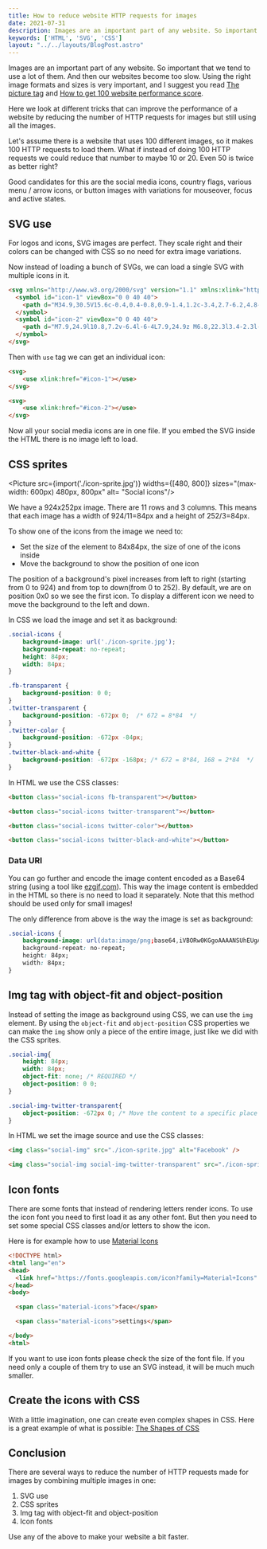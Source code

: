 ```yaml
---
title: How to reduce website HTTP requests for images
date: 2021-07-31
description: Images are an important part of any website. So important that we tend to use a lot of them. And then our websites become too slow.
keywords: ['HTML', 'SVG', 'CSS']
layout: "../../layouts/BlogPost.astro"
---
```


Images are an important part of any website. So important that we tend to use a lot of them. And then our websites become too slow.
Using the right image formats and sizes is very important, and I suggest you read [The picture tag](/the-picture-tag) and [How to get 100 website performance score](/how-to-get-100-performance-score).

Here we look at different tricks that can improve the performance of a website by reducing the number of HTTP requests for images but still using all the images.

Let's assume there is a website that uses 100 different images, so it makes 100 HTTP requests to load them. 
What if instead of doing 100 HTTP requests we could reduce that number to maybe 10 or 20. Even 50 is twice as better right?

Good candidates for this are the social media icons, country flags, various menu / arrow icons, or button images with variations for mouseover, focus and active states.

## SVG use
For logos and icons, SVG images are perfect. They scale right and their colors can be changed with CSS so no need for extra image variations.

Now instead of loading a bunch of SVGs, we can load a single SVG with multiple icons in it. 

```html
<svg xmlns="http://www.w3.org/2000/svg" version="1.1" xmlns:xlink="http://www.w3.org/1999/xlink" viewBox="0 0 40 40" display="none" width="0" height="0">
  <symbol id="icon-1" viewBox="0 0 40 40">
    <path d="M34.9,30.5V15.6c-0.4,0.4-0.8,0.9-1.4,1.2c-3.4,2.7-6.2,4.8-8.2,6.6c-0.6,0.5-1.1,0.9-1.6,1.2c-0.4,0.3-0.9,0.6-1.7,0.9 c-0.7,0.3-1.4,0.5-2,0.5l0,0c-0.6,0-1.2-0.2-2-0.5c-0.7-0.3-1.2-0.6-1.7-0.9c-0.4-0.3-0.9-0.7-1.6-1.2c-2.1-1.7-4.8-3.8-8.2-6.6 c-0.5-0.4-0.9-0.8-1.4-1.2v14.9c0,0.2,0.1,0.3,0.2,0.4C5.7,31,5.9,31.1,6,31.1h28.4c0.2,0,0.3-0.1,0.4-0.2 C34.8,30.8,34.9,30.7,34.9,30.5L34.9,30.5z M34.9,10.2V9.7c0,0,0-0.1,0-0.2c0-0.1,0-0.2-0.1-0.2c-0.1,0-0.1,0-0.1-0.2 c0-0.1-0.1-0.2-0.2-0.1c-0.1,0-0.2,0-0.3,0H5.8C5.6,8.9,5.4,9,5.3,9.1C5.2,9.2,5.1,9.3,5.1,9.5c0,2.2,0.9,4,2.8,5.5 c2.5,2,5.1,4,7.7,6.1c0.1,0.1,0.3,0.2,0.7,0.5c0.4,0.3,0.6,0.5,0.9,0.7c0.2,0.2,0.5,0.4,0.8,0.6c0.3,0.2,0.7,0.4,0.9,0.5 c0.3,0.1,0.6,0.2,0.8,0.2l0,0c0.2,0,0.5-0.1,0.8-0.2c0.3-0.1,0.6-0.3,0.9-0.5c0.3-0.2,0.6-0.4,0.8-0.6c0.2-0.2,0.5-0.4,0.9-0.7 c0.4-0.3,0.6-0.5,0.6-0.5c2.7-2.1,5.3-4.2,7.7-6.1c0.7-0.5,1.4-1.2,2-2.2C34.6,11.8,34.9,11,34.9,10.2L34.9,10.2z M37.3,9.5v21 c0,0.8-0.3,1.6-0.9,2.2s-1.4,0.9-2.2,0.9H5.8c-0.8,0-1.6-0.3-2.2-0.9c-0.6-0.6-0.9-1.4-0.9-2.2v-21c0-0.8,0.3-1.6,0.9-2.2 s1.4-0.9,2.2-0.9h28.4c0.8,0,1.6,0.3,2.2,0.9S37.3,8.7,37.3,9.5z"></path>
  </symbol>
  <symbol id="icon-2" viewBox="0 0 40 40">
    <path d="M7.9,24.9l10.8,7.2v-6.4l-6-4L7.9,24.9z M6.8,22.3l3.4-2.3l-3.4-2.3V22.3L6.8,22.3z M21.4,32.1l10.8-7.2l-4.8-3.2l-6,4 C21.4,25.6,21.4,32.1,21.4,32.1z M20,23.3l4.9-3.3L20,16.8L15.1,20L20,23.3z M12.7,18.3l6-4V7.9L7.9,15.1L12.7,18.3z M29.8,20 l3.4,2.3v-4.6L29.8,20z M27.3,18.3l4.8-3.2L21.4,7.9v6.4L27.3,18.3z M36,15.1v9.8c0,0.5-0.2,0.9-0.6,1.1l-14.6,9.7 C20.5,35.9,20.3,36,20,36c-0.3,0-0.5-0.1-0.8-0.2L4.6,26C4.2,25.7,4,25.4,4,24.9v-9.8c0-0.5,0.2-0.9,0.6-1.1l14.6-9.8 C19.5,4.1,19.7,4,20,4c0.3,0,0.5,0.1,0.8,0.2L35.4,14C35.8,14.3,36,14.6,36,15.1z"></path>
  </symbol>
</svg>        
```

Then with `use` tag we can get an individual icon:
```html
<svg>
    <use xlink:href="#icon-1"></use>
</svg>

<svg>
    <use xlink:href="#icon-2"></use>
</svg>
```
Now all your social media icons are in one file. If you embed the SVG inside the HTML there is no image left to load.


## CSS sprites


<Picture src={import('./icon-sprite.jpg')}
        widths={[480, 800]} 
        sizes="(max-width: 600px) 480px, 800px" 
        alt= "Social icons"/>


We have a 924x252px image. There are 11 rows and 3 columns. This means that each image has a width of 924/11=84px and a height of 252/3=84px.

To show one of the icons from the image we need to:
* Set the size of the element to 84x84px, the size of one of the icons inside
* Move the background to show the position of one icon

The position of a background's pixel increases from left to right (starting from 0 to 924) and from top to down(from 0 to 252).
By default, we are on position 0x0 so we see the first icon.
To display a different icon we need to move the background to the left and down.

In CSS we load the image and set it as background:
```css
.social-icons {
    background-image: url('./icon-sprite.jpg');
    background-repeat: no-repeat;
    height: 84px;
    width: 84px;
}

.fb-transparent {
    background-position: 0 0;
}
.twitter-transparent {
    background-position: -672px 0;  /* 672 = 8*84  */
}
.twitter-color {
    background-position: -672px -84px; 
}
.twitter-black-and-white {
    background-position: -672px -168px; /* 672 = 8*84, 168 = 2*84  */
}
```
In HTML we use the CSS classes:
```html
<button class="social-icons fb-transparent"></button>

<button class="social-icons twitter-transparent"></button>

<button class="social-icons twitter-color"></button>

<button class="social-icons twitter-black-and-white"></button>
```


### Data URI
You can go further and encode the image content encoded as a Base64 string (using a tool like [ezgif.com](https://ezgif.com/image-to-datauri)). This way the image content is embedded in the HTML so there 
is no need to load it separately. Note that this method should be used only for small images! 

The only difference from above is the way the image is set as background:
```css
.social-icons {
    background-image: url(data:image/png;base64,iVBORw0KGgoAAAANSUhEUgAAA5wAAAD8CAYAAA....);
    background-repeat: no-repeat;
    height: 84px;
    width: 84px;
}
```



## Img tag with object-fit and object-position
Instead of setting the image as background using CSS, we can use the `img` element. By using the `object-fit` and `object-position`
CSS properties we can make the `img` show only a piece of the entire image, just like we did with the CSS sprites.

```css
.social-img{
    height: 84px;
    width: 84px;
    object-fit: none; /* REQUIRED */
    object-position: 0 0;
}

.social-img-twitter-transparent{
    object-position: -672px 0; /* Move the content to a specific place */
}
```

In HTML we set the image source and use the CSS classes:
```html
<img class="social-img" src="./icon-sprite.jpg" alt="Facebook" />

<img class="social-img social-img-twitter-transparent" src="./icon-sprite.jpg" alt="Twitter"/>
```



## Icon fonts
There are some fonts that instead of rendering letters render icons. 
To use the icon font you need to first load it as any other font. But then you need to set some special CSS classes and/or letters 
to show the icon.

Here is for example how to use [Material Icons](https://developers.google.com/fonts/docs/material_icons)

```html
<!DOCTYPE html>
<html lang="en">
<head>
  <link href="https://fonts.googleapis.com/icon?family=Material+Icons" rel="stylesheet">
</head>
<body>

  <span class="material-icons">face</span>

  <span class="material-icons">settings</span>

</body>
<html>
```

If you want to use icon fonts please check the size of the font file. 
If you need only a couple of them try to use an SVG instead, it will be much much smaller.


## Create the icons with CSS
With a little imagination, one can create even complex shapes in CSS. 
Here is a great example of what is possible: [The Shapes of CSS](https://css-tricks.com/the-shapes-of-css/)


## Conclusion
There are several ways to reduce the number of HTTP requests made for images by combining multiple images in one:
1. SVG use
2. CSS sprites
3. Img tag with object-fit and object-position
4. Icon fonts 

Use any of the above to make your website a bit faster.





